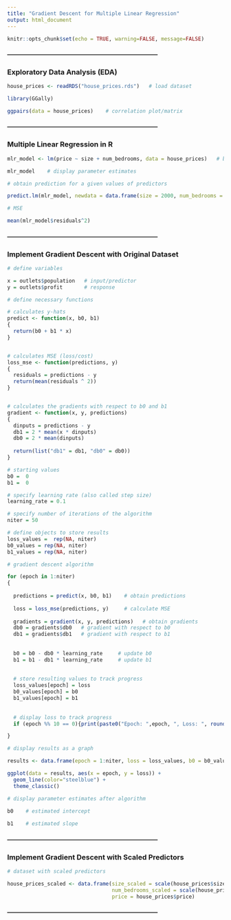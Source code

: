 ```yaml
---
title: "Gradient Descent for Multiple Linear Regression"
output: html_document
---
```


```r
knitr::opts_chunk$set(echo = TRUE, warning=FALSE, message=FALSE)
```


#### ---------------------------------------------------------------------------
### Exploratory Data Analysis (EDA)

```r
house_prices <- readRDS("house_prices.rds")   # load dataset
```


```r
library(GGally)

ggpairs(data = house_prices)    # correlation plot/matrix
```


#### ---------------------------------------------------------------------------
### Multiple Linear Regression in R

```r

mlr_model <- lm(price ~ size + num_bedrooms, data = house_prices)   # build model

mlr_model    # display parameter estimates

```


```r
# obtain prediction for a given values of predictors

predict.lm(mlr_model, newdata = data.frame(size = 2000, num_bedrooms = 3))   # obtain prediction

```


```r
# MSE

mean(mlr_model$residuals^2)

```


#### ---------------------------------------------------------------------------
### Implement Gradient Descent with Original Dataset

```r
# define variables

x = outlets$population   # input/predictor
y = outlets$profit       # response
```


```r
# define necessary functions

# calculates y-hats
predict <- function(x, b0, b1)
{
  return(b0 + b1 * x)
}


# calculates MSE (loss/cost)
loss_mse <- function(predictions, y)
{
  residuals = predictions - y
  return(mean(residuals ^ 2))
}


# calculates the gradients with respect to b0 and b1
gradient <- function(x, y, predictions)
{
  dinputs = predictions - y
  db1 = 2 * mean(x * dinputs)
  db0 = 2 * mean(dinputs)
  
  return(list("db1" = db1, "db0" = db0))
}

```


```r
# starting values
b0 =  0
b1 =  0

# specify learning rate (also called step size)
learning_rate = 0.1

# specify number of iterations of the algorithm
niter = 50

# define objects to store results
loss_values =  rep(NA, niter)
b0_values = rep(NA, niter)
b1_values = rep(NA, niter)
```


```r
# gradient descent algorithm

for (epoch in 1:niter)
{
  
  predictions = predict(x, b0, b1)    # obtain predictions
  
  loss = loss_mse(predictions, y)     # calculate MSE
  
  gradients = gradient(x, y, predictions)   # obtain gradients
  db0 = gradients$db0   # gradient with respect to b0
  db1 = gradients$db1   # gradient with respect to b1
  
  
  b0 = b0 - db0 * learning_rate     # update b0
  b1 = b1 - db1 * learning_rate     # update b1
  
  
  # store resulting values to track progress
  loss_values[epoch] = loss
  b0_values[epoch] = b0
  b1_values[epoch] = b1
  
  
  # display loss to track progress
  if (epoch %% 10 == 0){print(paste0("Epoch: ",epoch, ", Loss: ", round(loss, 5)))}

}

```


```r
# display results as a graph

results <- data.frame(epoch = 1:niter, loss = loss_values, b0 = b0_values, b1 = b1_values)

ggplot(data = results, aes(x = epoch, y = loss)) + 
  geom_line(color="steelblue") + 
  theme_classic()
```


```r
# display parameter estimates after algorithm

b0    # estimated intercept   
 
b1    # estimated slope
```



#### ---------------------------------------------------------------------------
### Implement Gradient Descent with Scaled Predictors

```r
# dataset with scaled predictors

house_prices_scaled <- data.frame(size_scaled = scale(house_prices$size),
                                  num_bedrooms_scaled = scale(house_prices$num_bedrooms),
                                  price = house_prices$price)
```





#### ---------------------------------------------------------------------------
